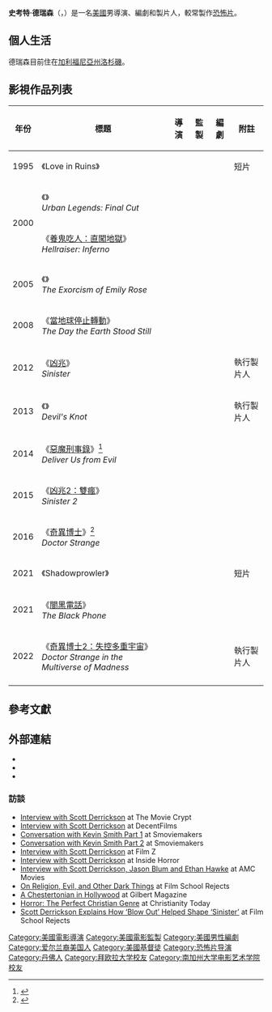 {{noteTA
|G1=Movie
|G2=Show
|1=zh-hk:邪靈;zh-tw:凶兆;zh-cn:险恶;
|2=zh-hk:邪靈2;zh-tw:凶兆2：雙瘋;zh-cn:险恶2;
|3=zh-hk:接駁靈聲;zh-tw:闇黑電話;zh-cn:黑色电话;
}}
{{Infobox entertainer
| type = 導演
| name = 史考特·德瑞森
| foreignname = {{lang|en|Scott Derrickson}}
| image = Scott Derrickson by Gage Skidmore 2.jpg
| caption = 德瑞森於2019年的[[聖地亞哥國際動漫展|聖地亞哥國際動漫展]]
| birth_name = 
| birth_date = {{Birth date|1977|3|18}}
| birth_place = 美國[[科羅拉多州|科羅拉多州]][[丹佛|丹佛]]
| alma_mater = [[拜歐拉大學|拜歐拉大學]]<ref>{{cite web|url=http://magazine.biola.edu/article/06-winter/interview-with-scott-derrickson|title=Interview With Scott Derrickson|publisher=biola.edu|date=2006-11-01|accessdate=2014-10-21|archive-date=2011-08-20|archive-url=https://web.archive.org/web/20110820112141/http://magazine.biola.edu/article/06-winter/interview-with-scott-derrickson|dead-url=no}}</ref><br>[[南加州大學電影藝術學院|南加州大學電影藝術學院]]<ref>{{cite web|url=http://www.christianitytoday.com/ct/2014/june-web-only/prayer-dark-mysticism-and-flannery-conversation-with-scott-.html|title=Prayer, Dark Mysticism, and Flannery: A Conversation with Scott Derrickson|last=Olson|first=Nick|date=2014-06-30|publisher=[[Christianity_Today|Christianity Today]]|language=en|accessdate=2016-04-17|quote=We interviewed Derrickson—a Christian with a love for mystery—nearly a decade ago, and in 2002 he wrote an article ("Behind the Lens") for the Christian Century about inhabiting the world of American filmmaking as a Christian. Derrickson has also taught seminar workshops about film noir at IMAGEJournal's Glen Workshop. When he's speaking of his work, Derrickson references the biblical injunction to expose evil with light—a compelling sensibility in the world of cinema.|archive-date=2016-08-17|archive-url=https://web.archive.org/web/20160817121514/http://www.christianitytoday.com/ct/2014/june-web-only/prayer-dark-mysticism-and-flannery-conversation-with-scott-.html|dead-url=no}}</ref>
| residence = 
| occupation = 導演、製片人、編劇
| years_active = 1995年至今
| children = 2名
}}
'''史考特·德瑞森'''（{{lang-en|Scott Derrickson}}，{{bd|1977年|3月18日}}）是一名[[美國|美國]]男導演、編劇和製片人，較常製作[[恐怖片|恐怖片]]。

== 個人生活 ==
德瑞森目前住在[[加利福尼亞州|加利福尼亞州]][[洛杉磯|洛杉磯]]。

== 影視作品列表 ==
{| class="wikitable sortable"
|-  style="background:#b0c4de; text-align:center;"
! 年份
! 標題
! 導演
! 監製
! 編劇
! 附註
|-
|1995
|《Love in Ruins》
|{{yes}}
|{{yes}}
|{{yes}}
|短片
|-
|rowspan="2"| 2000
|《{{le|下一個還是你|Urban Legends: Final Cut}}》<br/>''Urban Legends: Final Cut''
|{{no}}
|{{no}}
|{{yes}}
|
|-
|《[[養鬼吃人：直闖地獄|養鬼吃人：直闖地獄]]》<br/>''Hellraiser: Inferno''
|{{yes}}
|{{no}}
|{{yes}}
|
|-
|2005
|《{{le|驅魔 (2005年電影)|The Exorcism of Emily Rose|驅魔}}》<br/>''The Exorcism of Emily Rose''
|{{yes}}
|{{no}}
|{{yes}}
|
|-
|2008
|《[[當地球停止轉動|當地球停止轉動]]》<br/>''The Day the Earth Stood Still''
|{{yes}}
|{{no}}
|{{no}}
|
|-
|2012
|《[[凶兆_(2012年電影)|凶兆]]》<br/>''Sinister''
|{{yes}}
|{{no}}
|{{yes}}
|執行製片人
|-
|2013
|《{{le|魔谷奇案|Devil's Knot (film)}}》<br/>''Devil's Knot''
|{{no}}
|{{no}}
|{{yes}}
|執行製片人
|-
|2014
|《[[惡魔刑事錄|惡魔刑事錄]]》<ref>{{cite news|last=Foreman|first=Liza|title=Scott Derrickson Signs On to Direct ‘Beware the Night’|url=http://www.thewrap.com/movies/column-post/scott-derrickson-signs-direct-beware-night-exclusive-54696|accessdate=2013-12-27|newspaper=thewrap.com|date=2013-09-04|archive-date=2014-01-09|archive-url=https://web.archive.org/web/20140109044637/http://www.thewrap.com/movies/column-post/scott-derrickson-signs-direct-beware-night-exclusive-54696|dead-url=no}}</ref><br/>''Deliver Us from Evil''
|{{yes}}
|{{no}}
|{{yes}}
|
|-
|2015
|《[[凶兆2：雙瘋|凶兆2：雙瘋]]》<br/>''Sinister 2''
|{{no}}
|{{yes}}
|{{yes}}
| 
|-
|2016
|《[[奇異博士_(電影)|奇異博士]]》<ref>{{cite web|url=http://www.slashfilm.com/disney-imax-star-wars-marvel/|title=‘Star Wars: Rogue One’, ‘Captain America: Civil War’, and More Get IMAX Releases|last=Han|first=Angie|publisher=[[史考特·德瑞森/Film|史考特·德瑞森//Film]]|date=2015-04-08|accessdate=2015-04-08|archiveurl=https://www.webcitation.org/6XdePR5eT?url=http://www.slashfilm.com/disney-imax-star-wars-marvel/|archivedate=2015-04-08|deadurl=no}}</ref><br/>''Doctor Strange''
|{{yes}}
|{{no}}
|{{yes}}
|
|-
|2021
|《Shadowprowler》
|{{yes}}
|{{yes}}
|{{yes}}
|短片
|-
|2021
|《[[闇黑電話|闇黑電話]]》<br/>''The Black Phone''
|{{yes}}
|{{yes}}
|{{yes}}
|
|-
|2022
|《[[奇異博士2：失控多重宇宙|奇異博士2：失控多重宇宙]]》<br/>''Doctor Strange in the Multiverse of Madness''
|{{no}}
|{{no}}
|{{no}}
|執行製片人
|-

|}

== 參考文獻 ==
{{reflist|30em}}

== 外部連結 ==
{{commons category|Scott Derrickson}}
*{{IMDb name|id=0220600}}
*{{Facebook|https://www.facebook.com/Scott-Derrickson-898172373557746/?fref=ts}}
*{{Twitter|scottderrickson}}

===訪談===
* [http://geeknation.com/podcasts/the-movie-crypt-ep-103-director-scott-derrickson/ Interview with Scott Derrickson]{{Wayback|url=http://geeknation.com/podcasts/the-movie-crypt-ep-103-director-scott-derrickson/ |date=20160304055631 }} at The Movie Crypt
* [http://decentfilms.com/blog/scott-derrickson Interview with Scott Derrickson]{{Wayback|url=http://decentfilms.com/blog/scott-derrickson |date=20160514202322 }} at DecentFilms
* [https://web.archive.org/web/20121123035300/http://smodcast.com/episodes/scott-derrickson-the-sinister-exorcism-of-the-day-the-earth-stood-still/ Conversation with Kevin Smith Part 1] at Smoviemakers
* [https://web.archive.org/web/20121123033724/http://smodcast.com/episodes/scott-derrickson-pt-2-the-sinister-exorcism-of-the-day-the-earth-stood-still/ Conversation with Kevin Smith Part 2] at Smoviemakers
* [http://www.youtube.com/watch?v=OB3tWO1D_20 Interview with Scott Derrickson]{{Wayback|url=http://www.youtube.com/watch?v=OB3tWO1D_20 |date=20160623194128 }} at Film Z
* [http://www.youtube.com/watch?v=IwqYs0BvZP0 Interview with Scott Derrickson]{{Wayback|url=http://www.youtube.com/watch?v=IwqYs0BvZP0 |date=20160603190900 }} at Inside Horror
* [http://www.youtube.com/watch?v=leIX6DLdWzs Interview with Scott Derrickson, Jason Blum and Ethan Hawke]{{Wayback|url=http://www.youtube.com/watch?v=leIX6DLdWzs |date=20160522054827 }} at AMC Movies
* [http://www.filmschoolrejects.com/features/interview-scott-derrickson-on-religion-evil-and-other-dark-things.php On Religion, Evil, and Other Dark Things]{{Wayback|url=http://www.filmschoolrejects.com/features/interview-scott-derrickson-on-religion-evil-and-other-dark-things.php |date=20160331233234 }} at Film School Rejects
* [https://web.archive.org/web/20101124230434/http://gilbertmagazine.com/page_04.html A Chestertonian in Hollywood] at Gilbert Magazine
* [http://www.christianitytoday.com/ct/movies/interviews/2005/scottderrickson.html Horror: The Perfect Christian Genre]{{Wayback|url=http://www.christianitytoday.com/ct/movies/interviews/2005/scottderrickson.html |date=20120419141545 }} at Christianity Today
* [http://www.filmschoolrejects.com/features/scott-derrickson.php?utm_source=dlvr.it&utm_medium=twitter&utm_campaign=rejectnation Scott Derrickson Explains How ‘Blow Out’ Helped Shape ‘Sinister’] at Film School Rejects

{{史考特·德瑞森}}
{{Authority control}}
{{DEFAULTSORT:Derrickson, Scott}}
[[Category:美國電影導演|Category:美國電影導演]]
[[Category:美國電影監製|Category:美國電影監製]]
[[Category:美國男性編劇|Category:美國男性編劇]]
[[Category:爱尔兰裔美国人|Category:爱尔兰裔美国人]]
[[Category:美國基督徒|Category:美國基督徒]]
[[Category:恐怖片导演|Category:恐怖片导演]]
[[Category:丹佛人|Category:丹佛人]]
[[Category:拜欧拉大学校友|Category:拜欧拉大学校友]]
[[Category:南加州大学电影艺术学院校友|Category:南加州大学电影艺术学院校友]]